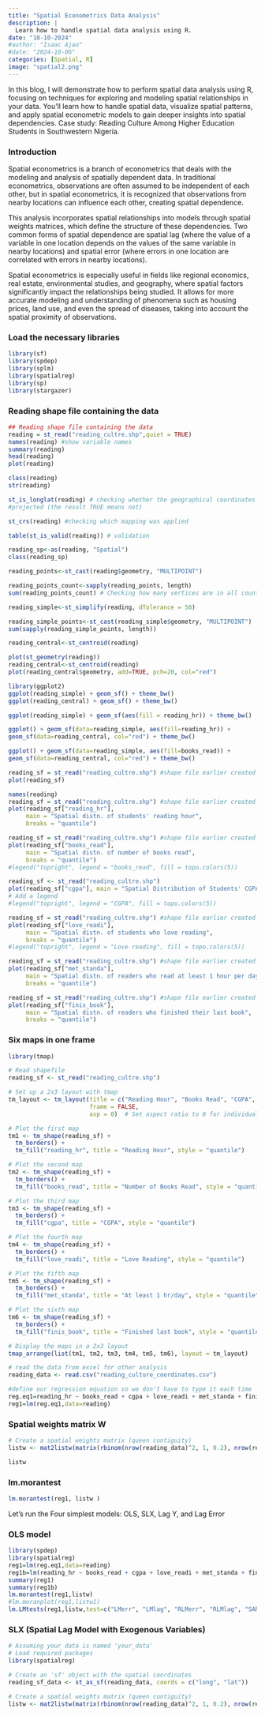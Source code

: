 ```yaml
---
title: "Spatial Econometrics Data Analysis"
description: |
  Learn how to handle spatial data analysis using R.
date: "10-10-2024"
#author: "Isaac Ajao"
#date: "2024-10-06"
categories: [Spatial, R]
image: "spatial2.png"
---
```



In this blog, I will demonstrate how to perform spatial data analysis using R, 
focusing on techniques for exploring and modeling spatial relationships in your 
data. You'll learn how to handle spatial data, visualize spatial patterns, and 
apply spatial econometric models to gain deeper insights into spatial 
dependencies. Case study: Reading Culture Among Higher Education Students in 
Southwestern Nigeria.


### Introduction 

Spatial econometrics is a branch of econometrics that deals with the modeling 
and analysis of spatially dependent data. In traditional econometrics, 
observations are often assumed to be independent of each other, but in spatial 
econometrics, it is recognized that observations from nearby locations can 
influence each other, creating spatial dependence.

This analysis incorporates spatial relationships into models through spatial 
weights matrices, which define the structure of these dependencies. Two common
forms of spatial dependence are spatial lag (where the value of a variable in 
one location depends on the values of the same variable in nearby locations) 
and spatial error (where errors in one location are correlated with errors in 
nearby locations).

Spatial econometrics is especially useful in fields like regional economics, 
real estate, environmental studies, and geography, where spatial factors 
significantly impact the relationships being studied. It allows for more 
accurate modeling and understanding of phenomena such as housing prices, 
land use, and even the spread of diseases, taking into account the spatial 
proximity of observations.


### Load the necessary libraries

```r
library(sf)
library(spdep)
library(splm)
library(spatialreg)
library(sp)
library(stargazer)
```

### Reading shape file containing the data
```r
## Reading shape file containing the data
reading = st_read("reading_cultre.shp",quiet = TRUE)
names(reading) #show variable names
summary(reading)
head(reading)
plot(reading)
```



```r
class(reading)
str(reading)

st_is_longlat(reading) # checking whether the geographical coordinates have been 
#projected (the result TRUE means not) 

st_crs(reading) #checking which mapping was applied

table(st_is_valid(reading)) # validation

reading_sp<-as(reading, "Spatial") 
class(reading_sp)
```

```r
reading_points<-st_cast(reading$geometry, "MULTIPOINT")
```

```r
reading_points_count<-sapply(reading_points, length)
sum(reading_points_count) # Checking how many vertices are in all counties
```


```r
reading_simple<-st_simplify(reading, dTolerance = 50)
```


```r
reading_simple_points<-st_cast(reading_simple$geometry, "MULTIPOINT")
sum(sapply(reading_simple_points, length))
```

```r
reading_central<-st_centroid(reading)
```


```r
plot(st_geometry(reading))
reading_central<-st_centroid(reading)
plot(reading_central$geometry, add=TRUE, pch=20, col="red")
```

```r
library(ggplot2)
ggplot(reading_simple) + geom_sf() + theme_bw() 
ggplot(reading_central) + geom_sf() + theme_bw() 
```

```r
ggplot(reading_simple) + geom_sf(aes(fill = reading_hr)) + theme_bw()
```

```r
ggplot() + geom_sf(data=reading_simple, aes(fill=reading_hr)) +
geom_sf(data=reading_central, col="red") + theme_bw()
```


```r
ggplot() + geom_sf(data=reading_simple, aes(fill=books_read)) +
geom_sf(data=reading_central, col="red") + theme_bw()
```


```r
reading_sf = st_read("reading_cultre.shp") #shape file earlier created
plot(reading_sf)
```


```r
names(reading)
reading_sf = st_read("reading_cultre.shp") #shape file earlier created
plot(reading_sf["reading_hr"], 
     main = "Spatial distn. of students' reading hour", 
     breaks = "quantile")
```


```r
reading_sf = st_read("reading_cultre.shp") #shape file earlier created
plot(reading_sf["books_read"], 
     main = "Spatial distn. of number of books read", 
     breaks = "quantile")
#legend("topright", legend = "books_read", fill = topo.colors(5))
```


```r
reading_sf <- st_read("reading_cultre.shp")
plot(reading_sf["cgpa"], main = "Spatial Distribution of Students' CGPA", breaks = "quantile")
# Add a legend
#legend("topright", legend = "CGPA", fill = topo.colors(5))
```

```r
reading_sf = st_read("reading_cultre.shp") #shape file earlier created
plot(reading_sf["love_readi"], 
     main = "Spatial distn. of students who love reading", 
     breaks = "quantile")
#legend("topright", legend = "Love reading", fill = topo.colors(5))
```


```r
reading_sf = st_read("reading_cultre.shp") #shape file earlier created
plot(reading_sf["met_standa"], 
     main = "Spatial distn. of readers who read at least 1 hour per day", 
     breaks = "quantile")
```


```r
reading_sf = st_read("reading_cultre.shp") #shape file earlier created
plot(reading_sf["finis_book"], 
     main = "Spatial distn. of readers who finished their last book", 
     breaks = "quantile")
```

### Six maps in one frame

```r
library(tmap)

# Read shapefile
reading_sf <- st_read("reading_cultre.shp")

# Set up a 2x3 layout with tmap
tm_layout <- tm_layout(title = c("Reading Hour", "Books Read", "CGPA", "Love Reading", "At least 1 hr/day", "Finished last book"),
                       frame = FALSE,
                       asp = 0)  # Set aspect ratio to 0 for individual map customization

# Plot the first map
tm1 <- tm_shape(reading_sf) +
  tm_borders() +
  tm_fill("reading_hr", title = "Reading Hour", style = "quantile")

# Plot the second map
tm2 <- tm_shape(reading_sf) +
  tm_borders() +
  tm_fill("books_read", title = "Number of Books Read", style = "quantile")

# Plot the third map
tm3 <- tm_shape(reading_sf) +
  tm_borders() +
  tm_fill("cgpa", title = "CGPA", style = "quantile")

# Plot the fourth map
tm4 <- tm_shape(reading_sf) +
  tm_borders() +
  tm_fill("love_readi", title = "Love Reading", style = "quantile")

# Plot the fifth map
tm5 <- tm_shape(reading_sf) +
  tm_borders() +
  tm_fill("met_standa", title = "At least 1 hr/day", style = "quantile")

# Plot the sixth map
tm6 <- tm_shape(reading_sf) +
  tm_borders() +
  tm_fill("finis_book", title = "Finished last book", style = "quantile")

# Display the maps in a 2x3 layout
tmap_arrange(list(tm1, tm2, tm3, tm4, tm5, tm6), layout = tm_layout)
```


```r
# read the data from excel for other analysis
reading_data <- read.csv("reading_culture_coordinates.csv")
```


```r
#define our regression equation so we don't have to type it each time
reg.eq1=reading_hr ~ books_read + cgpa + love_readi + met_standa + finis_book
reg1=lm(reg.eq1,data=reading)
```

### Spatial weights matrix W
```r
# Create a spatial weights matrix (queen contiguity)
listw <- mat2listw(matrix(rbinom(nrow(reading_data)^2, 1, 0.2), nrow(reading_data)))

listw
```


### lm.morantest

```r
lm.morantest(reg1, listw )
```


Let's run the Four simplest models: OLS, SLX, Lag Y, and Lag Error

### OLS model
```r
library(spdep)
library(spatialreg)
reg1=lm(reg.eq1,data=reading)
reg1b=lm(reading_hr ~ books_read + cgpa + love_readi + met_standa + finis_book, data=reading)
summary(reg1)
summary(reg1b)
lm.morantest(reg1,listw)
#lm.moranplot(reg1,listw1)
lm.LMtests(reg1,listw,test=c("LMerr", "LMlag", "RLMerr", "RLMlag", "SARMA"))
```

### SLX (Spatial Lag Model with Exogenous Variables)

```r
# Assuming your data is named 'your_data'
# Load required packages
library(spatialreg)

# Create an 'sf' object with the spatial coordinates
reading_sf_data <- st_as_sf(reading_data, coords = c("long", "lat"))

# Create a spatial weights matrix (queen contiguity)
listw <- mat2listw(matrix(rbinom(nrow(reading_data)^2, 1, 0.2), nrow(reading_data)))
```


